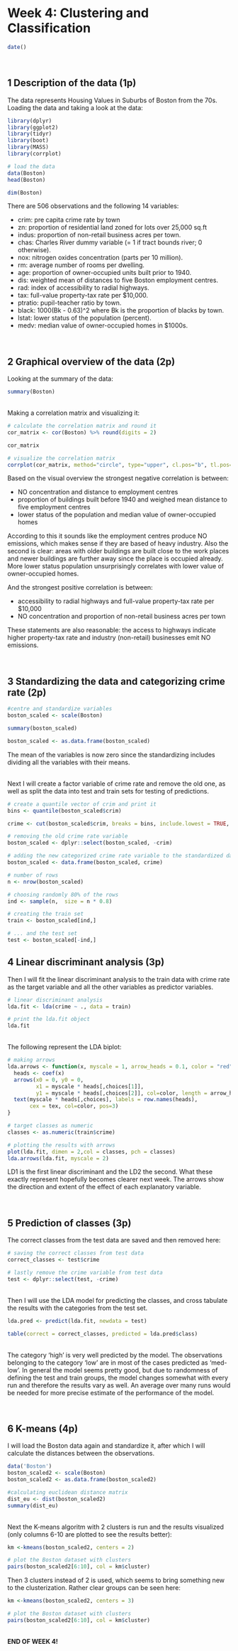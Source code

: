 # Week 4: Clustering and Classification

```r
date()
```

<br /> 

## 1 Description of the data (1p)

The data represents Housing Values in Suburbs of Boston from the 70s. Loading the data and taking a look at the data:

```r
library(dplyr)
library(ggplot2)
library(tidyr)
library(boot)
library(MASS)
library(corrplot)

# load the data
data(Boston)
head(Boston)

dim(Boston)

```

There are 506 observations and the following 14 variables: 

* crim: pre capita crime rate by town 
* zn: proportion of residential land zoned for lots over 25,000 sq.ft
* indus: proportion of non-retail business acres per town.
* chas: Charles River dummy variable (= 1 if tract bounds river; 0 otherwise).
* nox: nitrogen oxides concentration (parts per 10 million).
* rm: average number of rooms per dwelling.
* age: proportion of owner-occupied units built prior to 1940.
* dis: weighted mean of distances to five Boston employment centres.
* rad: index of accessibility to radial highways.
* tax: full-value property-tax rate per \$10,000.
* ptratio: pupil-teacher ratio by town.
* black: 1000(Bk - 0.63)^2 where Bk is the proportion of blacks by town.
* lstat: lower status of the population (percent).
* medv: median value of owner-occupied homes in \$1000s.

<br /> 

## 2 Graphical overview of the data (2p)

Looking at the summary of the data:

```r
summary(Boston)
```

<br /> Making a correlation matrix and visualizing it:

```r

# calculate the correlation matrix and round it
cor_matrix <- cor(Boston) %>% round(digits = 2)

cor_matrix

# visualize the correlation matrix
corrplot(cor_matrix, method="circle", type="upper", cl.pos="b", tl.pos="d", tl.cex = 0.6)
```

Based on the visual overview the strongest negative correlation is between:

* NO concentration and distance to employment centres
* proportion of buildings built before 1940 and weighed mean distance to five employment centres
* lower status of the population and median value of owner-occupied homes

According to this it sounds like the employment centres produce NO emissions, which makes sense if they are based of heavy industry. Also the second is clear: areas with older buildings are built close to the work places and newer buildings are further away since the place is occupied already. More lower status population unsurprisingly correlates with lower value of owner-occupied homes.

And the strongest positive correlation is between:

* accessibility to radial highways and full-value property-tax rate per \$10,000
* NO concentration and proportion of non-retail business acres per town

These statements are also reasonable: the access to highways indicate higher property-tax rate and industry (non-retail) businesses emit NO emissions.

<br /> 

## 3 Standardizing the data and categorizing crime rate (2p)

```r

#centre and standardize variables
boston_scaled <- scale(Boston)

summary(boston_scaled)

boston_scaled <- as.data.frame(boston_scaled)

```

The mean of the variables is now zero since the standardizing includes dividing all the variables with their means. 

<br /> Next I will create a factor variable of crime rate and remove the old one, as well as split the data into test and train sets for testing of predictions.

```r

# create a quantile vector of crim and print it
bins <- quantile(boston_scaled$crim)

crime <- cut(boston_scaled$crim, breaks = bins, include.lowest = TRUE, labels = c("low","med_low","med_high","high"))

# removing the old crime rate variable
boston_scaled <- dplyr::select(boston_scaled, -crim)

# adding the new categorized crime rate variable to the standardized dataset
boston_scaled <- data.frame(boston_scaled, crime)

# number of rows 
n <- nrow(boston_scaled)

# choosing randomly 80% of the rows
ind <- sample(n,  size = n * 0.8)

# creating the train set
train <- boston_scaled[ind,]

# ... and the test set 
test <- boston_scaled[-ind,]

```


## 4 Linear discriminant analysis (3p)

Then I will fit the linear discriminant analysis to the train data with crime rate as the target variable and all the other variables as predictor variables. 

```r
# linear discriminant analysis
lda.fit <- lda(crime ~ ., data = train)

# print the lda.fit object
lda.fit
```

<br /> The following represent the LDA biplot:

```r
# making arrows
lda.arrows <- function(x, myscale = 1, arrow_heads = 0.1, color = "red", tex = 0.75, choices = c(1,2)){
  heads <- coef(x)
  arrows(x0 = 0, y0 = 0, 
         x1 = myscale * heads[,choices[1]], 
         y1 = myscale * heads[,choices[2]], col=color, length = arrow_heads)
  text(myscale * heads[,choices], labels = row.names(heads), 
       cex = tex, col=color, pos=3)
}

# target classes as numeric
classes <- as.numeric(train$crime)

# plotting the results with arrows
plot(lda.fit, dimen = 2,col = classes, pch = classes)
lda.arrows(lda.fit, myscale = 2)

```

LD1 is the first linear discriminant and the LD2 the second. What these exactly represent hopefully becomes clearer next week. The arrows show the direction and extent of the effect of each explanatory variable.

<br />

## 5 Prediction of classes (3p)

The correct classes from the test data are saved and then removed here:

```r
# saving the correct classes from test data
correct_classes <- test$crime

# lastly remove the crime variable from test data
test <- dplyr::select(test, -crime)
```

<br /> Then I will use the LDA model for predicting the classes, and cross tabulate the results with the categories from the test set. 

```r
lda.pred <- predict(lda.fit, newdata = test)

table(correct = correct_classes, predicted = lda.pred$class)
```

<br /> The category 'high' is very well predicted by the model. The observations belonging to the category 'low' are in most of the cases predicted as 'med-low'. In general the model seems pretty good, but due to randomness of defining the test and train groups, the model changes somewhat with every run and therefore the results vary as well. An average over many runs would be needed for more precise estimate of the performance of the model.

<br />

## 6 K-means (4p)

I will load the Boston data again and standardize it, after which I will calculate the distances between the observations.

```r
data('Boston')
boston_scaled2 <- scale(Boston)
boston_scaled2 <- as.data.frame(boston_scaled2)

#calculating euclidean distance matrix
dist_eu <- dist(boston_scaled2)
summary(dist_eu)

```

<br /> Next the K-means algoritm with 2 clusters is run and the results visualized (only columns 6-10 are plotted to see the results better):

```r
km <-kmeans(boston_scaled2, centers = 2)

# plot the Boston dataset with clusters
pairs(boston_scaled2[6:10], col = km$cluster)
```

Then 3 clusters instead of 2 is used, which seems to bring something new to the clusterization. Rather clear groups can be seen here:

```r
km <-kmeans(boston_scaled2, centers = 3)

# plot the Boston dataset with clusters
pairs(boston_scaled2[6:10], col = km$cluster)
```




<br /> **END OF WEEK 4!**
<br />
